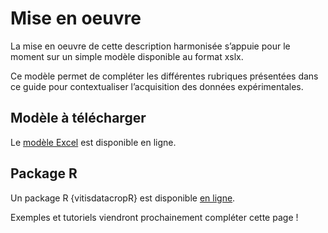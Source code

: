 # Mise en oeuvre

La mise en oeuvre de cette description harmonisée s'appuie pour le moment sur un simple modèle disponible au format xslx.

Ce modèle permet de compléter les différentes rubriques présentées dans ce guide pour contextualiser l'acquisition des données expérimentales.

## Modèle à télécharger

::: callout-important
Le [modèle Excel](https://github.com/vignevin/vitisdatacrop/blob/main/template.xlsx?raw=true) est disponible en ligne.
:::

## Package R

Un package R {vitisdatacropR} est disponible [en ligne](https://github.com/vignevin/vitisdatacropR).

Exemples et tutoriels viendront prochainement compléter cette page !
